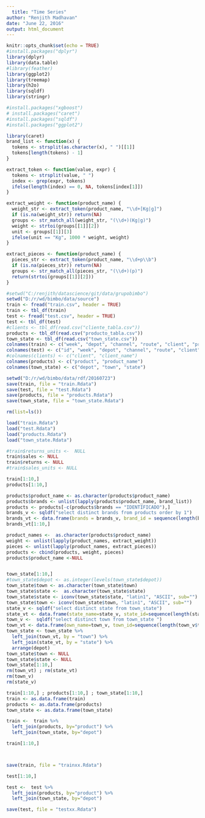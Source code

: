 ```yaml
---
  title: "Time Series"
author: "Renjith Madhavan"
date: "June 22, 2016"
output: html_document
---
```



  
```r
knitr::opts_chunk$set(echo = TRUE)
#install.packages("dplyr")
library(dplyr)
library(data.table)
#library(feather)
library(ggplot2)
library(treemap)
library(h2o)
library(sqldf)
library(stringr)

#install.packages("xgboost")
# install.packages("caret")
#install.packages("sqldf")
#install.packages("ggplot2")

library(caret)
brand_list <- function(x) {
  tokens <- strsplit(as.character(x), " ")[[1]]
  tokens[length(tokens) - 1]
}

extract_token <- function(value, expr) {
  tokens <- strsplit(value, " ")
  index <- grep(expr, tokens)
  ifelse(length(index) == 0, NA, tokens[index[1]])
}

extract_weight <- function(product_name) {
  weight_str <- extract_token(product_name, "\\d+[Kg|g]")
  if (is.na(weight_str)) return(NA)
  groups <- str_match_all(weight_str, "(\\d+)(Kg|g)")
  weight <- strtoi(groups[[1]][2])
  unit <- groups[[1]][3]
  ifelse(unit == "Kg", 1000 * weight, weight)
}

extract_pieces <- function(product_name) {
  pieces_str <- extract_token(product_name, "\\d+p\\b")
  if (is.na(pieces_str)) return(NA)
  groups <- str_match_all(pieces_str, "(\\d+)(p)")
  return(strtoi(groups[[1]][2]))
}
```

```r
#setwd("C:/renjith/datascience/git/data/grupobimbo")
setwd("D:/r/wd/bimbo/data/source")
train <- fread("train.csv", header = TRUE)
train <- tbl_df(train)
test <- fread("test.csv", header = TRUE)
test <- tbl_df(test)
#clients <- tbl_df(read.csv("cliente_tabla.csv"))
products <- tbl_df(read.csv("producto_tabla.csv"))
town_state <- tbl_df(read.csv("town_state.csv"))
colnames(train) <- c("week", "depot", "channel", "route", "client", "product", "sales_units", "sales", "returns_units", "returns", "demand")
colnames(test) <- c("id", "week", "depot", "channel", "route", "client", "product")
#colnames(clients) <- c("client", "client_name")
colnames(products) <- c("product", "product_name")
colnames(town_state) <- c("depot", "town", "state")

setwd("D:/r/wd/bimbo/data/rdf/20160723")
save(train, file = "train.Rdata")
save(test, file = "test.Rdata")
save(products, file = "products.Rdata")
save(town_state, file = "town_state.Rdata")

rm(list=ls())

load("train.Rdata")
load("test.Rdata")
load("products.Rdata")
load("town_state.Rdata")

#train$returns_units <-  NULL
train$sales <- NULL
train$returns <- NULL
#train$sales_units <- NULL

train[1:10,]
products[1:10,]

products$product_name <- as.character(products$product_name)
products$brands <- unlist(lapply(products$product_name, brand_list))
products <- products[-c(products$brands == "IDENTIFICADO"),]
brands_v <- sqldf("select distinct brands from products order by 1")
brands_vt <- data.frame(brands = brands_v, brand_id = sequence(length(brands_v$brands)) )
brands_vt[1:10,]

product_names <-  as.character(products$product_name)
weight <- unlist(lapply(product_names, extract_weight))
pieces <- unlist(lapply(product_names, extract_pieces))
products <- cbind(products, weight, pieces)
products$product_name <-NULL


town_state[1:10,]
#town_state$depot <- as.integer(levels(town_state$depot))
town_state$town <- as.character(town_state$town)
town_state$state <-  as.character(town_state$state)
town_state$state <- iconv(town_state$state, "latin1", "ASCII", sub="")
town_state$town <- iconv(town_state$town, "latin1", "ASCII", sub="")
state_v <- sqldf("select distinct state from town_state")
state_vt <- data.frame(state_name=state_v, state_id=sequence(length(state_v$state)) )
town_v <-  sqldf("select distinct town from town_state ")
town_vt <- data.frame(own_name=town_v, town_id=sequence(length(town_v$town)))
town_state <- town_state %>%
  left_join(town_vt, by = "town") %>%
  left_join(state_vt, by = "state") %>%
  arrange(depot)
town_state$town <- NULL
town_state$state <- NULL
town_state[1:10,]
rm(town_vt) ; rm(state_vt)
rm(town_v)
rm(state_v)

train[1:10,] ; products[1:10,] ; town_state[1:10,]
train <- as.data.frame(train)
products <- as.data.frame(products)
town_state <- as.data.frame(town_state)

train <-  train %>%
  left_join(products, by="product") %>%
  left_join(town_state, by="depot")

train[1:10,]



save(train, file = "trainxx.Rdata")

test[1:10,]

test <-  test %>%
  left_join(products, by="product") %>%
  left_join(town_state, by="depot")

save(test, file = "testxx.Rdata")

```


